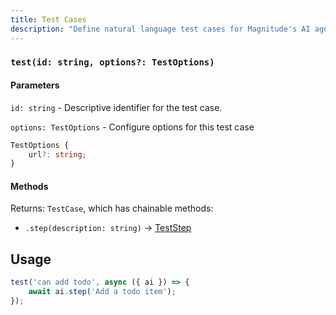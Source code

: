 ```yaml
---
title: Test Cases
description: "Define natural language test cases for Magnitude's AI agent to run."
---
```


### `test(id: string, options?: TestOptions)`

#### Parameters

`id: string` - Descriptive identifier for the test case.

`options: TestOptions` - Configure options for this test case

```typescript
TestOptions {
    url?: string;
}
```

#### Methods

Returns: `TestCase`, which has chainable methods:
- `.step(description: string)` -> [TestStep](./test-steps)

## Usage

```typescript
test('can add todo', async ({ ai }) => {
    await ai.step('Add a todo item');
});
```
